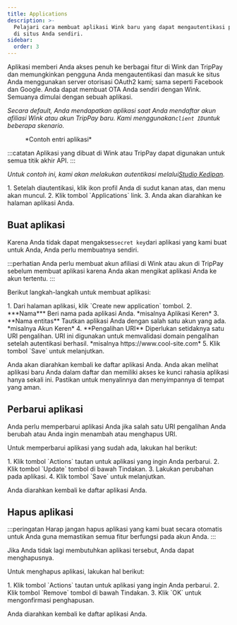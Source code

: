 ```yaml
---
title: Applications
description: >-
  Pelajari cara membuat aplikasi Wink baru yang dapat mengautentikasi pengguna
  di situs Anda sendiri.
sidebar:
  order: 3
---
```


Aplikasi memberi Anda akses penuh ke berbagai fitur di Wink dan TripPay dan memungkinkan pengguna Anda mengautentikasi dan masuk ke situs Anda menggunakan server otorisasi OAuth2 kami; sama seperti Facebook dan Google.
Anda dapat membuat OTA Anda sendiri dengan Wink. Semuanya dimulai dengan sebuah aplikasi.

*Secara default, Anda mendapatkan aplikasi saat Anda mendaftar akun afiliasi Wink atau akun TripPay baru. Kami menggunakan`client ID`untuk beberapa skenario.*

<figure>
  <CloudinaryImage width="350" height="215" resize="scale" quality="best" alt="Contoh aplikasi" src="academy/application" errorImage="noimage_opaque_nyrtl0.png" />

  <figcaption>*Contoh entri aplikasi*</figcaption>
</figure>


:::catatan
Aplikasi yang dibuat di Wink atau TripPay dapat digunakan untuk semua titik akhir API.
:::

*Untuk contoh ini, kami akan melakukan autentikasi melalui[Studio Kedipan](https://studio.wink.travel).*

<Steps>
  1. Setelah diautentikasi, klik ikon profil Anda di sudut kanan atas, dan menu akan muncul.
  2. Klik tombol `Applications` link.
  3. Anda akan diarahkan ke halaman aplikasi Anda.
</Steps>


## Buat aplikasi

Karena Anda tidak dapat mengakses`secret key`dari aplikasi yang kami buat untuk Anda, Anda perlu membuatnya sendiri.

:::perhatian
Anda perlu membuat akun afiliasi di Wink atau akun di TripPay sebelum membuat aplikasi karena Anda akan mengikat aplikasi Anda ke akun tertentu.
:::

Berikut langkah-langkah untuk membuat aplikasi:

<Steps>
  1. Dari halaman aplikasi, klik `Create new application` tombol.
  2. ***Nama*** Beri nama pada aplikasi Anda. *misalnya Aplikasi Keren*
  3. **Nama entitas** Tautkan aplikasi Anda dengan salah satu akun yang ada. *misalnya Akun Keren*
  4. **Pengalihan URI** Diperlukan setidaknya satu URI pengalihan. URI ini digunakan untuk memvalidasi domain pengalihan setelah autentikasi berhasil. *misalnya https://www.cool-site.com*
  5. Klik tombol `Save` untuk melanjutkan.
</Steps>


Anda akan diarahkan kembali ke daftar aplikasi Anda. Anda akan melihat aplikasi baru Anda dalam daftar dan memiliki akses ke kunci rahasia aplikasi hanya sekali ini. Pastikan untuk menyalinnya dan menyimpannya di tempat yang aman.

## Perbarui aplikasi

Anda perlu memperbarui aplikasi Anda jika salah satu URI pengalihan Anda berubah atau Anda ingin menambah atau menghapus URI.

Untuk memperbarui aplikasi yang sudah ada, lakukan hal berikut:

<Steps>
  1. Klik tombol `Actions` tautan untuk aplikasi yang ingin Anda perbarui.
  2. Klik tombol `Update` tombol di bawah Tindakan.
  3. Lakukan perubahan pada aplikasi.
  4. Klik tombol `Save` untuk melanjutkan.
</Steps>


Anda diarahkan kembali ke daftar aplikasi Anda.

## Hapus aplikasi

:::peringatan
Harap jangan hapus aplikasi yang kami buat secara otomatis untuk Anda guna memastikan semua fitur berfungsi pada akun Anda.
:::

Jika Anda tidak lagi membutuhkan aplikasi tersebut, Anda dapat menghapusnya.

Untuk menghapus aplikasi, lakukan hal berikut:

<Steps>
  1. Klik tombol `Actions` tautan untuk aplikasi yang ingin Anda perbarui.
  2. Klik tombol `Remove` tombol di bawah Tindakan.
  3. Klik `OK` untuk mengonfirmasi penghapusan.
</Steps>


Anda diarahkan kembali ke daftar aplikasi Anda.

